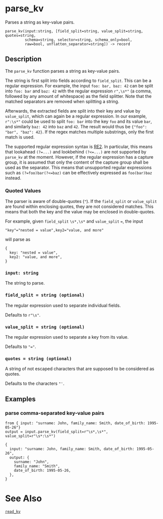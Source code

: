 
# parse_kv

Parses a string as key-value pairs.

```tql
parse_kv(input:string, [field_split=string, value_split=string, quotes=string,
         schema=string, selector=string, schema_only=bool,
         raw=bool, unflatten_separator=string]) -> record
```

## Description

The `parse_kv` function parses a string as key-value pairs.

The string is first split into fields according to `field_split`. This
can be a regular expression. For example, the input `foo: bar, baz: 42` can be
split into `foo: bar` and `baz: 42` with the regular expression `r",\s*"`
(a comma, followed by any amount of whitespace) as the field splitter.
Note that the matched separators are removed when splitting a string.

Afterwards, the extracted fields are split into their key and value by
`value_split`, which can again be a regular expression. In our example,
`r":\s*"` could be used to split `foo: bar` into the key `foo` and its value
`bar`, and similarly `baz: 42` into `baz` and `42`. The result would thus be
`{"foo": "bar", "baz": 42}`. If the regex matches multiple substrings, only the
first match is used.

The supported regular expression syntax is
[RE2](https://github.com/google/re2/wiki/Syntax). In particular, this means that
lookahead `(?=...)` and lookbehind `(?<=...)` are not supported by `parse_kv`
at the moment. However, if the regular expression has a capture group, it is assumed
that only the content of the capture group shall be used as the separator. This
means that unsupported regular expressions such as `(?=foo)bar(?<=baz)` can be
effectively expressed as `foo(bar)baz` instead.

### Quoted Values

The parser is aware of double-quotes (`"`). If the `field_split` or
`value_split` are found within enclosing quotes, they are not considered
matches. This means that both the key and the value may be enclosed in
double-quotes.

For example, given `field_split` `\s*,\s*` and `value_split` `=`, the input

```
"key"="nested = value",key2="value, and more"
```
will parse as
```tql
{
  key: "nested = value",
  key2: "value, and more",
}
```

### `input: string`

The string to parse.

### `field_split = string (optional)`

The regular expression used to separate individual fields.

Defaults to `r"\s"`.

### `value_split = string (optional)`

The regular expression used to separate a key from its value.

Defaults to `"="`.

### `quotes = string (optional)`

A string of not escaped characters that are supposed to be considered as quotes.

Defaults to the characters `"'`.

<CommonOptions />

## Examples

### parse comma-separated key-value pairs

```tql
from { input: "surname: John, family_name: Smith, date_of_birth: 1995-05-26"}
output = input.parse_kv(field_split=r"\s*,\s*", value_split=r"\s*:\s*")
```
```tql
{
  input: "surname: John, family_name: Smith, date_of_birth: 1995-05-26",
  output: {
    surname: "John",
    family_name: "Smith",
    date_of_birth: 1995-05-26,
  },
}
```

# See Also

[`read_kv`](../operators/read_kv.mdx)
